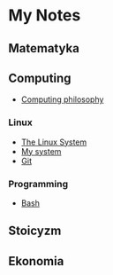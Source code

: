 = My Notes =

== Matematyka ==

== Computing ==
* [[Computing philosophy]]
=== Linux ===
* [[The Linux System]]
* [[My system]]
* [[Git]]
=== Programming ===
* [[Bash]]

== Stoicyzm ==

== Ekonomia ==
